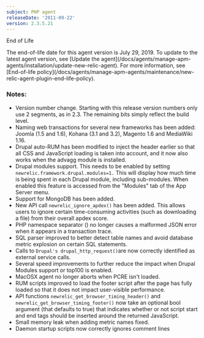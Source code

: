 ```yaml
---
subject: PHP agent
releaseDate: '2011-09-22'
version: 2.3.5.21
---
```


End of Life

<Callout variant="important">
  The end-of-life date for this agent version is July 29, 2019. To update to the latest agent version, see [Update the agent](/docs/agents/manage-apm-agents/installation/update-new-relic-agent). For more information, see [End-of-life policy](/docs/agents/manage-apm-agents/maintenance/new-relic-agent-plugin-end-life-policy).
</Callout>

### Notes:

* Version number change. Starting with this release version numbers only use 2 segments, as in 2.3. The remaining bits simply reflect the build level.
* Naming web transactions for several new frameworks has been added: Joomla (1.5 and 1.6), Kohana (3.1 and 3.2), Magento 1.6 and MediaWiki 1.16.
* Drupal auto-RUM has been modified to inject the header earlier so that all CSS and JavaScript loading is taken into account, and it now also works when the advagg module is installed.
* Drupal modules support. This needs to be enabled by setting `newrelic.framework.drupal.modules=1.` This will display how much time is being spent in each Drupal module, including sub-modules. When enabled this feature is accessed from the "Modules" tab of the App Server menu.
* Support for MongoDB has been added.
* New API call `newrelic_ignore_apdex()` has been added. This allows users to ignore certain time-consuming activities (such as downloading a file) from their overall apdex score.
* PHP namespace separator () no longer causes a malformed JSON error when it appears in a transaction trace.
* SQL parser improved to better detect table names and avoid database metric explosion on certain SQL statements.
* Calls to `Drupal's drupal_http_request()`are now correctly identified as external service calls.
* Several speed improvements to further reduce the impact when Drupal Modules support or top100 is enabled.
* MacOSX agent no longer aborts when PCRE isn't loaded.
* RUM scripts improved to load the footer script after the page has fully loaded so that it does not impact user-visible performance.
* API functions `newrelic_get_browser_timing_header()` and `newrelic_get_browser_timing_footer()` now take an optional bool argument (that defaults to true) that indicates whether or not script start and end tags should be inserted around the returned JavaScript.
* Small memory leak when adding metric names fixed.
* Daemon startup scripts now correctly ignores comment lines

